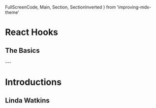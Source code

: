   FullScreenCode,
  Main,
  Section,
  SectionInverted
} from 'improving-mdx-theme'


# React Hooks

## The Basics

<Head>
  <title>improving v2: Faster build times, Guess.js, and more!</title>  
  <link rel='shortcut icon' type='image/ico' href='https://improving.com/images/favicon.ico'/>  
                                                   
</Head>
---

# Introductions

## Linda Watkins

